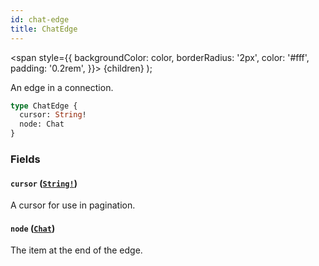```yaml
---
id: chat-edge
title: ChatEdge
---
```


<span
style={{
      backgroundColor: color,
      borderRadius: '2px',
      color: '#fff',
      padding: '0.2rem',
    }}>
{children}
</span>
);

An edge in a connection.

```graphql
type ChatEdge {
  cursor: String!
  node: Chat
}
```

### Fields

#### `cursor` ([`String!`](/api/scalars/string))

A cursor for use in pagination.

#### `node` ([`Chat`](/api/objects/chat))

The item at the end of the edge.
